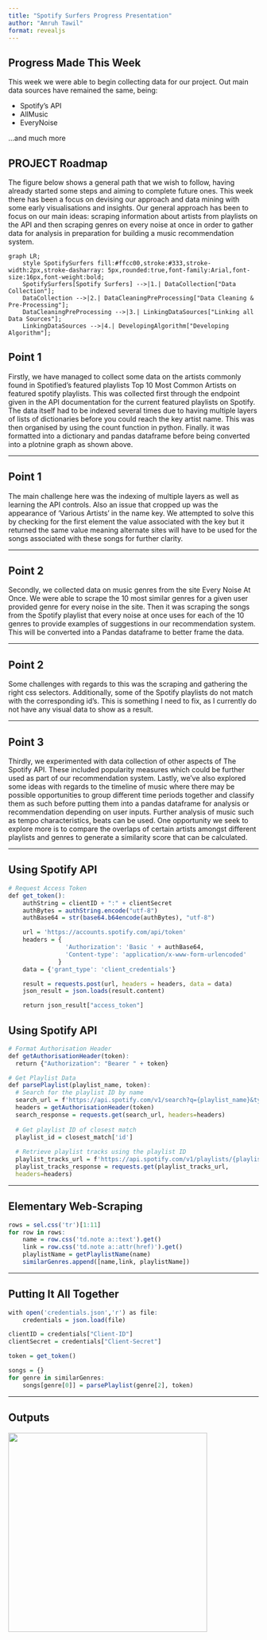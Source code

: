 ```yaml
---
title: "Spotify Surfers Progress Presentation"
author: "Amruh Tawil"
format: revealjs
---
```


## Progress Made This Week

This week we were able to begin collecting data for our project. Out main data sources have remained the same, being:

-   Spotify's API
-   AllMusic
-   EveryNoise

...and much more


## PROJECT Roadmap

The figure below shows a general path that we wish to follow, having already started some steps and aiming to complete future ones. This week there has been a focus on devising our approach and data mining with some early visualisations and insights. Our general approach has been to focus on our main ideas: scraping information about artists from playlists on the API and then scraping genres on every noise at once in order to gather data for analysis in preparation for building a music recommendation system.

```mermaid
graph LR;
    style SpotifySurfers fill:#ffcc00,stroke:#333,stroke-width:2px,stroke-dasharray: 5px,rounded:true,font-family:Arial,font-size:16px,font-weight:bold;
    SpotifySurfers[Spotify Surfers] -->|1.| DataCollection["Data Collection"];
    DataCollection -->|2.| DataCleaningPreProcessing["Data Cleaning & Pre-Processing"];
    DataCleaningPreProcessing -->|3.| LinkingDataSources["Linking all Data Sources"];
    LinkingDataSources -->|4.| DevelopingAlgorithm["Developing Algorithm"];

```

## Point 1

Firstly, we have managed to collect some data on the artists commonly found in Spotified’s featured playlists Top 10 Most Common Artists on featured spotify playlists. This was collected first through the endpoint given in the API documentation for the current featured playlists on Spotify. The data itself had to be indexed several times due to having multiple layers of lists of dictionaries before you could reach the key artist name. This was then organised by using the count function in python. Finally. it was formatted into a dictionary and pandas dataframe before being converted into a plotnine graph as shown above. 

---

## Point 1

The main challenge here was the indexing of multiple layers as well as learning the API controls. Also an issue that cropped up was the appearance of ‘Various Artists’ in the name key. We attempted to solve this by checking for the first element the value associated with the key but it returned the same value meaning alternate sites will have to be used for the songs associated with these songs for further clarity.

---

## Point 2

Secondly, we collected data on music genres from the site Every Noise At Once. We were able to scrape the 10 most similar genres for a given user provided genre for every noise in the site. Then it was scraping the songs from the Spotify playlist that every noise at once uses for each of the 10 genres to provide examples of suggestions in our recommendation system. This will be converted into a Pandas dataframe to better frame the data.

---

## Point 2

Some challenges with regards to this was the scraping and gathering the right css selectors. Additionally, some of the Spotify playlists do not match with the corresponding id's. This is something I need to fix, as I currently do not have any visual data to show as a result.

---

## Point 3

Thirdly, we experimented with data collection of other aspects of The Spotify API. These included popularity measures which could be further used as part of our recommendation system. Lastly, we’ve also explored some ideas with regards to the timeline of music where there may be possible opportunities to group different time periods together and classify them as such before putting them into a pandas dataframe for analysis or recommendation depending on user inputs. Further analysis of music such as tempo characteristics, beats can be used. One opportunity we seek to explore more is to compare the overlaps of certain artists amongst different playlists and genres to generate a similarity score that can be calculated.

---

## Using Spotify API {auto-animate="true"}

``` r
# Request Access Token
def get_token():
    authString = clientID + ":" + clientSecret
    authBytes = authString.encode("utf-8")
    authBase64 = str(base64.b64encode(authBytes), "utf-8")

    url = 'https://accounts.spotify.com/api/token'
    headers = {
                'Authorization': 'Basic ' + authBase64,
                'Content-type': 'application/x-www-form-urlencoded'
              }
    data = {'grant_type': 'client_credentials'}

    result = requests.post(url, headers = headers, data = data)
    json_result = json.loads(result.content)

    return json_result["access_token"]
```
## Using Spotify API {auto-animate="true"}

``` r
# Format Authorisation Header
def getAuthorisationHeader(token):
  return {"Authorization": "Bearer " + token}

# Get Playlist Data
def parsePlaylist(playlist_name, token):
  # Search for the playlist ID by name
  search_url = f'https://api.spotify.com/v1/search?q={playlist_name}&type=playlist'
  headers = getAuthorisationHeader(token)
  search_response = requests.get(search_url, headers=headers)
        
  # Get playlist ID of closest match
  playlist_id = closest_match['id']
  
  # Retrieve playlist tracks using the playlist ID
  playlist_tracks_url = f'https://api.spotify.com/v1/playlists/{playlist_id}/tracks'
  playlist_tracks_response = requests.get(playlist_tracks_url, 
  headers=headers)
```

---

## Elementary Web-Scraping {auto-animate="true"}
``` r
rows = sel.css('tr')[1:11]
for row in rows:
    name = row.css('td.note a::text').get()
    link = row.css('td.note a::attr(href)').get()
    playlistName = getPlaylistName(name)
    similarGenres.append([name,link, playlistName])
```
---

## Putting It All Together {auto-animate="true"}
``` r
with open('credentials.json','r') as file:
    credentials = json.load(file)

clientID = credentials["Client-ID"]
clientSecret = credentials["Client-Secret"]

token = get_token()

songs = {}
for genre in similarGenres:
    songs[genre[0]] = parsePlaylist(genre[2], token)
```

---

## Outputs

![](/Users/amruhtawil/Downloads/Occurences of artists in playlists.png){.absolute top="170" left="30" width="400" height="400"}